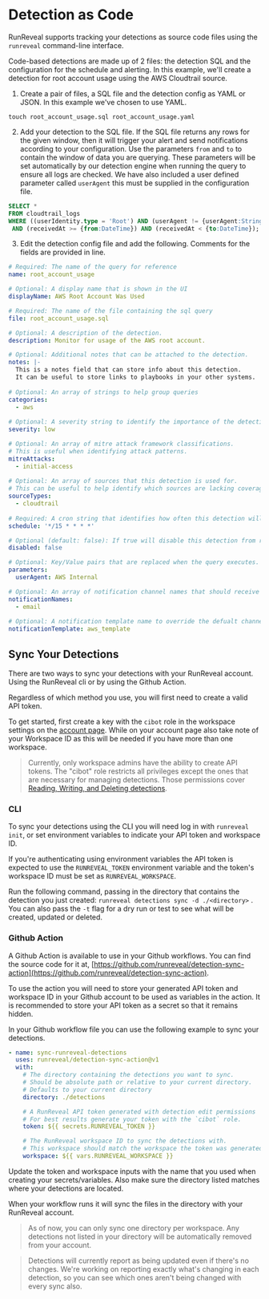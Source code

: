 # Detection as Code

RunReveal supports tracking your detections as source code files using the `runreveal` command-line interface.

Code-based detections are made up of 2 files: the detection SQL and the configuration for the schedule and alerting.  In this example, we'll create a detection for root account usage using the AWS Cloudtrail source.

1. Create a pair of files, a SQL file and the detection config as YAML or JSON.  In this example we've chosen to use YAML.

```
touch root_account_usage.sql root_account_usage.yaml
```

2. Add your detection to the SQL file.  If the SQL file returns any rows for the given window, then it will trigger your alert and send notifications according to your configuration.  Use the parameters `from` and `to` to contain the window of data you are querying.  These parameters will be set automatically by our detection engine when running the query to ensure all logs are checked. We have also included a user defined parameter called `userAgent` this must be supplied in the configuration file.

```sql
SELECT *
FROM cloudtrail_logs
WHERE ((userIdentity.type = 'Root') AND (userAgent != {userAgent:String}))
 AND (receivedAt >= {from:DateTime}) AND (receivedAt < {to:DateTime});
```

3. Edit the detection config file and add  the following.  Comments for the fields are provided in line.

```yaml
# Required: The name of the query for reference
name: root_account_usage

# Optional: A display name that is shown in the UI
displayName: AWS Root Account Was Used

# Required: The name of the file containing the sql query
file: root_account_usage.sql

# Optional: A description of the detection.
description: Monitor for usage of the AWS root account.

# Optional: Additional notes that can be attached to the detection.
notes: |-
  This is a notes field that can store info about this detection.
  It can be useful to store links to playbooks in your other systems.
  
# Optional: An array of strings to help group queries
categories:
  - aws
  
# Optional: A severity string to identify the importance of the detection results.
severity: low

# Optional: An array of mitre attack framework classifications. 
# This is useful when identifying attack patterns.
mitreAttacks:
  - initial-access
  
# Optional: An array of sources that this detection is used for.
# This can be useful to help identify which sources are lacking coverage.
sourceTypes:
  - cloudtrail
  
# Required: A cron string that identifies how often this detection will execute.
schedule: '*/15 * * * *'

# Optional (default: false): If true will disable this detection from running on its schedule
disabled: false

# Optional: Key/Value pairs that are replaced when the query executes. 
parameters:
  userAgent: AWS Internal

# Optional: An array of notification channel names that should receive an alert if this detection triggers
notificationNames:
  - email
  
# Optional: A notification template name to override the defualt channel template if this detection triggers.
notificationTemplate: aws_template
```

## Sync Your Detections

There are two ways to sync your detections with your RunReveal account. Using the RunReveal cli or by using the Github Action.

Regardless of which method you use, you will first need to create a valid API token.

To get started, first create a key with the `cibot` role in the workspace settings on the [account page](https://runreveal.com/dash/account). While on your account page also take note of your Workspace ID as this will be needed if you have more than one workspace.

> Currently, only workspace admins have the ability to create API tokens.  The "cibot" role restricts all privileges except the ones that are necessary for managing detections.  Those permissions cover [Reading, Writing, and Deleting detections](https://docs.runreveal.com/Reference/Role-based-access-control).

### CLI

To sync your detections using the CLI you will need log in with `runreveal init`, or set environment variables to indicate your API token and workspace ID.

If you're authenticating using environment variables the API token is expected to use the  `RUNREVEAL_TOKEN` environment variable and the token's workspace ID must be set as `RUNREVEAL_WORKSPACE`.

Run the following command, passing in the directory that contains the detection you just created: `runreveal detections sync -d ./<directory>` .  You can also pass the `-t` flag for a dry run or test to see what will be created, updated or deleted.

### Github Action

A Github Action is available to use in your Github workflows. You can find the source code for it at, [https://github.com/runreveal/detection-sync-action](https://github.com/runreveal/detection-sync-action).

To use the action you will need to store your generated API token and workspace ID in your Github account to be used as variables in the action. It is recommended to store your API token as a secret so that it remains hidden.


In your Github workflow file you can use the following example to sync your detections.

```yaml
- name: sync-runreveal-detections
  uses: runreveal/detection-sync-action@v1
  with:
    # The directory containing the detections you want to sync.
    # Should be absolute path or relative to your current directory.
    # Defaults to your current directory
    directory: ./detections

    # A RunReveal API token generated with detection edit permissions
    # For best results generate your token with the `cibot` role. 
    token: ${{ secrets.RUNREVEAL_TOKEN }}

    # The RunReveal workspace ID to sync the detections with.
    # This workspace should match the workspace the token was generated under.
    workspace: ${{ vars.RUNREVEAL_WORKSPACE }}
```

Update the token and workspace inputs with the name that you used when creating your secrets/variables. Also make sure the directory listed matches where your detections are located.

When your workflow runs it will sync the files in the directory with your RunReveal account.

> As of now, you can only sync one directory per workspace. Any detections not listed in your directory will be automatically removed from your account.

> Detections will currently report as being updated even if there's no changes.  We're working on reporting exactly what's changing in each detection, so you can see which ones aren't being changed with every sync also.
